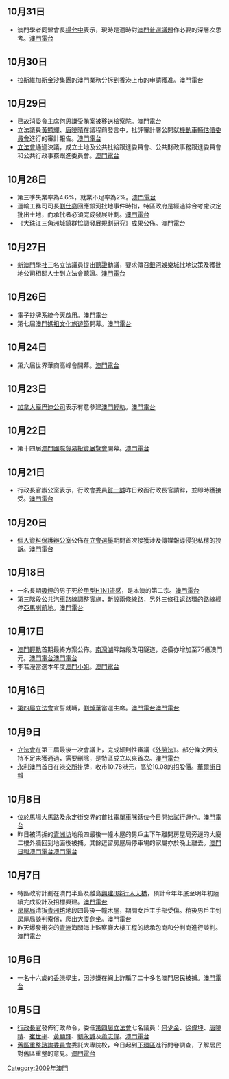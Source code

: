 
==10月31日==

*澳門學者同盟會長[[楊允中|楊允中]]表示，現時是適時對[[澳門政治|澳門普選議題]]作必要的深層次思考。[http://www.tdm.com.mo/c_radio/news/index.php?id=106238 澳門電台]{{Wayback|url=http://www.tdm.com.mo/c_radio/news/index.php?id=106238 |date=20160305072613 }}

==10月30日==
*[[拉斯維加斯金沙集團|拉斯維加斯金沙集團]]的澳門業務分拆到香港上市的申請獲准。[http://www.tdm.com.mo/c_radio/news/index.php?id=106219 澳門電台]{{Wayback|url=http://www.tdm.com.mo/c_radio/news/index.php?id=106219 |date=20160305002014 }}

==10月29日==
*已故消委會主席[[何思謙|何思謙]]受賄案被移送檢察院。[http://www.tdm.com.mo/c_radio/news/index.php?id=106186 澳門電台]{{Wayback|url=http://www.tdm.com.mo/c_radio/news/index.php?id=106186 |date=20160305065149 }}
*立法議員[[黃顯輝|黃顯輝]]、[[唐曉晴|唐曉晴]]在議程前發言中，批評審計署公開就[[機動車輛估價委員會|機動車輛估價委員會]]進行的審計報告。[http://www.tdm.com.mo/c_radio/news/index.php?id=106183 澳門電台]{{Wayback|url=http://www.tdm.com.mo/c_radio/news/index.php?id=106183 |date=20160305064807 }}
*[[澳門立法會|立法會]]通過決議，成立土地及公共批給跟進委員會、公共財政事務跟進委員會和公共行政事務跟進委員會。[http://www.tdm.com.mo/c_radio/news/index.php?id=106194  澳門電台]{{Wayback|url=http://www.tdm.com.mo/c_radio/news/index.php?id=106194 |date=20190822012542 }}

==10月28日==
*第三季失業率為4.6%，就業不足率為2%。[http://www.tdm.com.mo/c_radio/news/index.php?id=106116 澳門電台]{{Wayback|url=http://www.tdm.com.mo/c_radio/news/index.php?id=106116 |date=20160305065251 }}
*運輸工務司司長[[劉仕堯|劉仕堯]]回應銀河批地事件時指，特區政府是經過綜合考慮決定批出土地，而承批者必須完成發展計劃。[http://www.tdm.com.mo/c_radio/news/index.php?id=106115 澳門電台]{{Wayback|url=http://www.tdm.com.mo/c_radio/news/index.php?id=106115 |date=20160305064519 }}
*《大[[珠江三角洲|珠江三角洲]]城鎮群協調發展規劃研究》成果公佈。[http://www.tdm.com.mo/c_radio/news/index.php?id=106113 澳門電台]{{Wayback|url=http://www.tdm.com.mo/c_radio/news/index.php?id=106113 |date=20160305073655 }}

==10月27日==
*[[新澳門學社|新澳門學社]]三名立法議員提出[[聽證|聽證]]動議，要求傳召[[銀河娛樂城|銀河娛樂城]]批地決策及獲批地公司相關人士到立法會聽證。[http://www.tdm.com.mo/c_radio/news/index.php?id=106078 澳門電台]{{Wayback|url=http://www.tdm.com.mo/c_radio/news/index.php?id=106078 |date=20160305065103 }}

==10月26日==
*電子抄牌系統今天啟用。[http://www.tdm.com.mo/c_radio/news/index.php?id=106063 澳門電台]{{Wayback|url=http://www.tdm.com.mo/c_radio/news/index.php?id=106063 |date=20160305005729 }}
*第七屆[[澳門媽祖文化旅遊節|澳門媽祖文化旅遊節]]開幕。[http://www.tdm.com.mo/c_radio/news/index.php?id=106055 澳門電台]{{Wayback|url=http://www.tdm.com.mo/c_radio/news/index.php?id=106055 |date=20190822012541 }}

==10月24日==

*第六屆世界華商高峰會開幕。[http://www.tdm.com.mo/c_radio/news/index.php?id=105992 澳門電台]{{Wayback|url=http://www.tdm.com.mo/c_radio/news/index.php?id=105992 |date=20160305080132 }}
==10月23日==

*[[加拿大|加拿大]][[龐巴迪公司|龐巴迪公司]]表示有意參建[[澳門輕軌|澳門輕軌]]。[http://www.tdm.com.mo/c_radio/news/index.php?id=105968 澳門電台]{{Wayback|url=http://www.tdm.com.mo/c_radio/news/index.php?id=105968 |date=20160305072441 }}

==10月22日==

*第十四屆[[澳門國際貿易投資展覽會|澳門國際貿易投資展覽會]]開幕。[http://www.tdm.com.mo/c_radio/news/index.php?id=105924 澳門電台]{{Wayback|url=http://www.tdm.com.mo/c_radio/news/index.php?id=105924 |date=20160305001835 }}

==10月21日==
*行政長官辦公室表示，行政會委員[[賀一誠|賀一誠]]昨日致函行政長官請辭，並即時獲接受。[http://www.tdm.com.mo/c_radio/news/index.php?id=105884 澳門電台]{{Wayback|url=http://www.tdm.com.mo/c_radio/news/index.php?id=105884 |date=20160304110810 }}

==10月20日==
*[[個人資料保護辦公室|個人資料保護辦公室]]公佈在[[2009年澳門立法會選舉|立會選舉]]期間首次接獲涉及傳媒報導侵犯私穩的投訴。[http://www.tdm.com.mo/c_radio/news/index.php?id=105857 澳門電台]{{Wayback|url=http://www.tdm.com.mo/c_radio/news/index.php?id=105857 |date=20190822012558 }}

==10月18日==
*一名長期[[吸煙|吸煙]]的男子死於[[甲型H1N1流感|甲型H1N1流感]]，是本澳的第二宗。[http://www.tdm.com.mo/c_radio/news/index.php?id=105786 澳門電台]{{Wayback|url=http://www.tdm.com.mo/c_radio/news/index.php?id=105786 |date=20160305064102 }}
*第三階段公共汽車路線調整實施，新設兩條線路，另外三條往返[[路環|路環]]的路線經停[[亞馬喇前地|亞馬喇前地]]。[http://www.tdm.com.mo/c_radio/news/index.php?id=105770 澳門電台]{{Wayback|url=http://www.tdm.com.mo/c_radio/news/index.php?id=105770 |date=20160305080711 }}

==10月17日==
*[[澳門輕軌|澳門輕軌]]首期最終方案公佈。[[南灣_(澳門)|南灣湖]]畔路段改用隧道，造價亦增加至75億澳門元。[http://www.tdm.com.mo/c_radio/news/index.php?id=105738 澳門電台]{{Wayback|url=http://www.tdm.com.mo/c_radio/news/index.php?id=105738 |date=20160305005052 }}[http://www.tdm.com.mo/c_radio/news/index.php?id=105739 澳門電台]{{Wayback|url=http://www.tdm.com.mo/c_radio/news/index.php?id=105739 |date=20160305065532 }}
*李若瀅當選本年度[[澳門小姐_(選美)|澳門小姐]]。[https://web.archive.org/web/20160305065109/http://www.tdm.com.mo/c_radio/news/index.php?id=105756 澳門電台]

==10月16日==
*[[澳門立法會|第四屆立法會]]宣誓就職，[[劉焯華|劉焯華]]當選主席。[http://www.tdm.com.mo/c_radio/news/index.php?id=105695 澳門電台]{{Wayback|url=http://www.tdm.com.mo/c_radio/news/index.php?id=105695 |date=20160305005538 }}[http://www.tdm.com.mo/c_radio/news/index.php?id=105702 澳門電台]{{Wayback|url=http://www.tdm.com.mo/c_radio/news/index.php?id=105702 |date=20160305064952 }}

==10月9日==
*[[澳門立法會|立法會]]在第三屆最後一次會議上，完成細則性審議《[[聘用外地僱員法|外勞法]]》。部分條文因支持不足未獲通過，需要刪除，是特區成立以來首次。[http://www.tdm.com.mo/c_radio/news/index.php?id=105465 澳門電台]{{Wayback|url=http://www.tdm.com.mo/c_radio/news/index.php?id=105465 |date=20160305064053 }}
*[[永利渡假村(澳門)股份有限公司|永利澳門]]首日在[[港交所|港交所]]掛牌，收市10.78港元，高於10.08的招股價。[http://chinese.wsj.com/big5/20091009/MKT003443.asp 華爾街日報]{{Wayback|url=http://chinese.wsj.com/big5/20091009/MKT003443.asp |date=20160306013523 }}

==10月8日==
*位於馬場大馬路及永定街交界的首批電單車咪錶位今日開始試行運作。[http://www.tdm.com.mo/c_radio/news/index.php?id=105399 澳門電台]{{Wayback|url=http://www.tdm.com.mo/c_radio/news/index.php?id=105399 |date=20160305010009 }}
*昨日被清拆的[[青洲坊|青洲坊]]地段四最後一幢木屋的男戶主下午離開房屋局旁邊的大廈二樓外牆回到地面後被捕。其餘逗留房屋局停車場的家屬亦於晚上離去。[https://web.archive.org/web/20091012085347/http://www.macaodaily.com/html/2009-10/09/content_376056.htm 澳門日報][http://www.tdm.com.mo/c_radio/news/index.php?id=105387 澳門電台]{{Wayback|url=http://www.tdm.com.mo/c_radio/news/index.php?id=105387 |date=20160305073111 }}[http://www.tdm.com.mo/c_radio/news/index.php?id=105402 澳門電台]{{Wayback|url=http://www.tdm.com.mo/c_radio/news/index.php?id=105402 |date=20160305010019 }}

==10月7日==
*特區政府計劃在澳門半島及離島[[澳門交通|興建8座行人天橋]]，預計今年年底至明年初陸續完成設計及招標興建。[http://www.tdm.com.mo/c_radio/news/index.php?id=105379 澳門電台]{{Wayback|url=http://www.tdm.com.mo/c_radio/news/index.php?id=105379 |date=20190822012542 }}
*[[澳門房屋局|房屋局]]清拆[[青洲坊|青洲坊]]地段四最後一幢木屋，期間女戶主手部受傷。稍後男戶主到房屋局談判索償，爬出大廈危坐。[http://www.tdm.com.mo/c_radio/news/index.php?id=105360 澳門電台]{{Wayback|url=http://www.tdm.com.mo/c_radio/news/index.php?id=105360 |date=20160305080734 }}
*昨天爆發衝突的[[青洲_(澳門)|青洲]]海關海上監察廳大樓工程的總承包商和分判商進行談判。[http://www.tdm.com.mo/c_radio/news/index.php?id=105367 澳門電台]{{Wayback|url=http://www.tdm.com.mo/c_radio/news/index.php?id=105367 |date=20160305081333 }}

==10月6日==
*一名十六歲的[[香港|香港]]學生，因涉嫌在網上詐騙了二十多名澳門居民被捕。[http://www.tdm.com.mo/c_radio/news/index.php?id=105346 澳門電台]{{Wayback|url=http://www.tdm.com.mo/c_radio/news/index.php?id=105346 |date=20160305065251 }}

==10月5日==
*[[澳門特別行政區行政長官|行政長官]]發佈行政命令，委任[[澳門立法會|第四屆立法會]]七名議員：[[何少金|何少金]]、[[徐偉坤|徐偉坤]]、[[唐曉晴|唐曉晴]]、[[崔世平|崔世平]]、[[黃顯輝|黃顯輝]]、[[劉永誠|劉永誠]]及[[蕭志偉|蕭志偉]]。[http://www.tdm.com.mo/c_radio/news/index.php?id=105290 澳門電台]{{Wayback|url=http://www.tdm.com.mo/c_radio/news/index.php?id=105290 |date=20160305064537 }}
*[[舊區重整諮詢委員會|舊區重整諮詢委員會]]委託大專院校，今日起到[[下環區|下環區]]進行問卷調查，了解居民對舊區重整的意見。[http://www.tdm.com.mo/c_radio/news/index.php?id=105315 澳門電台]{{Wayback|url=http://www.tdm.com.mo/c_radio/news/index.php?id=105315 |date=20160305065058 }}
[[Category:2009年澳門|Category:2009年澳門]]